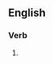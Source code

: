 ==English==

===Verb===
{{head|en|verb form}}

# {{lb|en|nonstandard|obsolete}} {{present participle of|en|pettifog|nocat=1}}